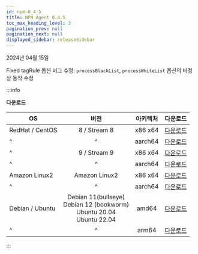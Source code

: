 ```yaml
---
id: npm-0_4_5
title: NPM Agent 0.4.5
toc_max_heading_level: 3
pagination_prev: null
pagination_next: null
displayed_sidebar: releaseSidebar
---
```


2024년 04월 15일

<Status>Fixed</Status> tagRule 옵션 버그 수정: <code>processBlackList</code>, <code>processWhiteList</code> 옵션의 비정상 동작 수정

:::info

**다운로드**

| OS | 버전 | 아키텍처 | 다운로드 |
| - | :-: | :-: | :-: |
| RedHat / CentOS | 8 / Stream 8 | x86 x64 | [다운로드](https://repo.whatap.io/centos/8/x86_64/whatap-npmd-0.4.5-0.x86_64.rpm) |
| ^ | ^ | aarch64 | [다운로드](https://repo.whatap.io/centos/8/aarch64/whatap-npmd-0.4.5-0.aarch64.rpm) |
| ^ | 9 / Stream 9 | x86 x64 | [다운로드](https://repo.whatap.io/centos/9/x86_64/whatap-npmd-0.4.5-0.x86_64.rpm) |
| ^ | ^ | aarch64 | [다운로드](https://repo.whatap.io/centos/9/aarch64/whatap-npmd-0.4.5-0.aarch64.rpm) |
| Amazon Linux2 | Amazon Linux2 | x86 x64 | [다운로드](https://repo.whatap.io/centos/9/x86_64/whatap-npmd-0.4.5-0.x86_64.rpm) |
| ^ | ^ | aarch64 | [다운로드](https://repo.whatap.io/centos/9/aarch64/whatap-npmd-0.4.5-0.aarch64.rpm) |
| Debian / Ubuntu | Debian 11(bullseye)<br/>Debian 12 (bookworm)<br/>Ubuntu 20.04<br/>Ubuntu 22.04 | amd64 | [다운로드](https://repo.whatap.io/debian/unstable/whatap-npmd_0.4.5_amd64.deb) |
| ^ | ^ | arm64 | [다운로드](https://repo.whatap.io/debian/unstable/whatap-npmd_0.4.5_arm64.deb) |

:::